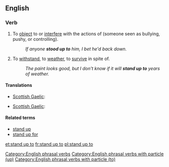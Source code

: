 ==English==

===Verb===
{{en-verb|inf=[[stand up]] [[to]]|stands up to|standing up to|stood up to}}

# {{transitive}} To [[object]] to or [[interfere]] with the actions of (someone seen as bullying, pushy, or controlling).
#: ''If anyone '''stood up to''' him, I bet he'd back down.''
# {{transitive}} To [[withstand]], to [[weather]], to [[survive]] in spite of.
#: ''The paint looks good, but I don't know if it will '''stand up to''' years of weather.''

====Translations====
{{trans-top|object or interfere}}
* [[Scottish Gaelic]]: {{t-|gd|cum ri}}
{{trans-mid}}
{{trans-bottom}}

{{trans-top|withstand}}
* [[Scottish Gaelic]]: {{t-|gd|cum ri}}
{{trans-mid}}
{{trans-bottom}}

====Related terms====
* [[stand up]]
* [[stand up for]]

[[Category:English phrasal verbs]]
[[Category:English phrasal verbs with particle (up)]]
[[Category:English phrasal verbs with particle (to)]]

[[et:stand up to]]
[[fr:stand up to]]
[[pl:stand up to]]